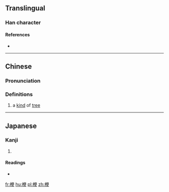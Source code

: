 ==Translingual==

===Han character===
{{Han char|rn=75|rad=木|as=09|sn=13|four=41946|canj=DOMK|ids=⿰木便}}

====References====
* {{Han ref|kx=0540.240|dkj=15165|dj=0928.090|hdz=21251.090|uh=6969|ud=26985|bh=DDE1|bd=56801}}

----

==Chinese==
{{zh-forms}}

===Pronunciation===
{{zh-pron
|m=pián
|c=pin4
|mc=y
|oc=y
|ma=
|cat=n
}}

===Definitions===
# {{context|archaic|lang=zh}} a [[kind]] of [[tree]]

----

==Japanese==

===Kanji===
{{ja-kanji|grade=|rs=木09}}

# {{defn|lang=ja|sort=木09}}

====Readings====
* {{ja-readings|on=[[へん]] (hen), [[べん]] (ben)|kun=}}

[[fr:楩]]
[[hu:楩]]
[[pl:楩]]
[[zh:楩]]